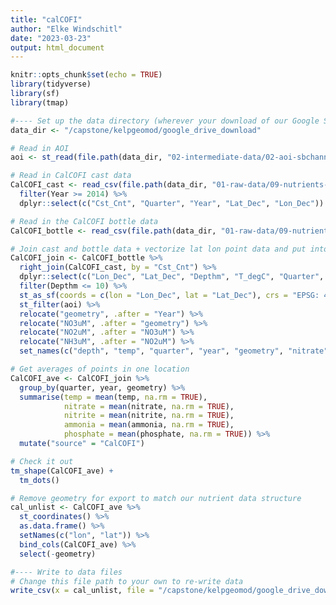 ```yaml
---
title: "calCOFI"
author: "Elke Windschitl"
date: "2023-03-23"
output: html_document
---
```


```r
knitr::opts_chunk$set(echo = TRUE)
library(tidyverse)
library(sf)
library(tmap)
```

```r
#---- Set up the data directory (wherever your download of our Google Shared Drive lives)
data_dir <- "/capstone/kelpgeomod/google_drive_download"
```

```r
# Read in AOI
aoi <- st_read(file.path(data_dir, "02-intermediate-data/02-aoi-sbchannel-shapes-intermediate/aoi-sbchannel.shp"))

# Read in CalCOFI cast data
CalCOFI_cast <- read_csv(file.path(data_dir, "01-raw-data/09-nutrients-various-raw/02-nutrients-calcofi-raw/194903-202001_Cast.csv")) %>% 
  filter(Year >= 2014) %>% 
  dplyr::select(c("Cst_Cnt", "Quarter", "Year", "Lat_Dec", "Lon_Dec"))

# Read in the CalCOFI bottle data
CalCOFI_bottle <- read_csv(file.path(data_dir, "01-raw-data/09-nutrients-various-raw/02-nutrients-calcofi-raw/194903-202001_Bottle.csv"), locale = locale(encoding = "latin1"))

# Join cast and bottle data + vectorize lat lon point data and put into our nutrient data format
CalCOFI_join <- CalCOFI_bottle %>% 
  right_join(CalCOFI_cast, by = "Cst_Cnt") %>% 
  dplyr::select(c("Lon_Dec", "Lat_Dec", "Depthm", "T_degC", "Quarter", "Year","PO4uM", "NO2uM", "NO3uM", "NH3uM")) %>% 
  filter(Depthm <= 10) %>% 
  st_as_sf(coords = c(lon = "Lon_Dec", lat = "Lat_Dec"), crs = "EPSG: 4326") %>% 
  st_filter(aoi) %>% 
  relocate("geometry", .after = "Year") %>% 
  relocate("NO3uM", .after = "geometry") %>% 
  relocate("NO2uM", .after = "NO3uM") %>% 
  relocate("NH3uM", .after = "NO2uM") %>% 
  set_names(c("depth", "temp", "quarter", "year", "geometry", "nitrate", "nitrite", "ammonia", "phosphate"))
```

```r
# Get averages of points in one location
CalCOFI_ave <- CalCOFI_join %>% 
  group_by(quarter, year, geometry) %>% 
  summarise(temp = mean(temp, na.rm = TRUE),
            nitrate = mean(nitrate, na.rm = TRUE),
            nitrite = mean(nitrite, na.rm = TRUE),
            ammonia = mean(ammonia, na.rm = TRUE),
            phosphate = mean(phosphate, na.rm = TRUE)) %>% 
  mutate("source" = "CalCOFI") 

# Check it out
tm_shape(CalCOFI_ave) +
  tm_dots()

# Remove geometry for export to match our nutrient data structure
cal_unlist <- CalCOFI_ave %>%
  st_coordinates() %>%
  as.data.frame() %>%
  setNames(c("lon", "lat")) %>%
  bind_cols(CalCOFI_ave) %>% 
  select(-geometry)
```

```r
#---- Write to data files
# Change this file path to your own to re-write data
write_csv(x = cal_unlist, file = "/capstone/kelpgeomod/google_drive_download/02-intermediate-data/09-nutrients-intermediate/unjoined/calcofi.csv")
```
